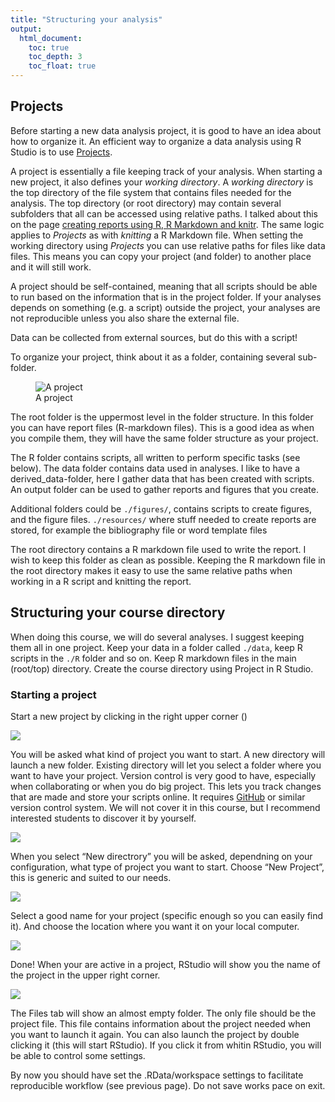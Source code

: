 ```yaml
---
title: "Structuring your analysis"
output:
  html_document:
    toc: true
    toc_depth: 3
    toc_float: true
---
```

## Projects
Before starting a new data analysis project, it is good to have an idea about how to organize it. An efficient way to organize a data analysis using R Studio is to use [Projects](https://support.rstudio.com/hc/en-us/articles/200526207-Using-Projects).

A project is essentially a file keeping track of your analysis. When starting a new project, it also defines your *working directory*. A *working directory* is the top directory of the file system that contains files needed for the analysis. The top directory (or root directory) may contain several subfolders that all can be accessed using relative paths. I talked about this on the page [creating reports using R, R Markdown and knitr](lesson_2_markdown.html). The same logic applies to *Projects* as with *knitting* a R Markdown file. When setting the working directory using *Projects* you can use relative paths for files like data files. This means you can copy your project (and folder) to another place and it will still work.

A project should be self-contained, meaning that all scripts should be able to run based on the information that is in the project folder. If your analyses depends on something (e.g. a script) outside the project, your analyses are not reproducible unless you also share the external file. 

Data can be collected from external sources, but do this with a script!

To organize your project, think about it as a folder, containing several sub-folder.

![A project](./img/project_description.png)

The root folder is the uppermost level in the folder structure. In this folder you can have report files (R-markdown files). This is a good idea as when you compile them, they will have the same folder structure as your project. 

The R folder contains scripts, all written to perform specific tasks (see below). The data folder contains data used in analyses. I like to have a derived_data-folder, here I gather data that has been created with scripts. An output folder can be used to gather reports and figures that you create.

Additional folders could be `./figures/`, contains scripts to create figures, and the figure files. `./resources/` where stuff needed to create reports are stored, for example the bibliography file or word template files

The root directory contains a R markdown file used to write the report. I wish to keep this folder as clean as possible. Keeping the R markdown file in the root directory makes it easy to use the same relative paths when working in a R script and knitting the report. 

## Structuring your course directory

When doing this course, we will do several analyses. I suggest keeping them all in one project. Keep your data in a folder called `./data`, keep R scripts in the `./R` folder and so on. Keep R markdown files in the main (root/top) directory. Create the course directory using Project in R Studio. 

### Starting a project
Start a new project by clicking in the right upper corner ()

![](./img/rstudio_newproject.png)

You will be asked what kind of project you want to start. A new directory will launch a new folder. Existing directory will let you select a folder where you want to have your project. Version control is very good to have, especially when collaborating or when you do big project. This lets you track changes that are made and store your scripts online. It requires [GitHub](www.github.com) or similar version control system. We will not cover it in this course, but I recommend interested students to discover it by yourself.

![](./img/rstudio_newproject2.png)

When you select "New directrory" you will be asked, dependning on your configuration, what type of project you want to start. Choose "New Project", this is generic and suited to our needs. 

![](./img/rstudio_newproject3.png)

Select a good name for your project (specific enough so you can easily find it). And choose the location where you want it on your local computer.

![](./img/rstudio_newproject4.png)

Done! When your are active in a project, RStudio will show you the name of the project in the upper right corner.


![](./img/rstudio_newproject5.png)

The Files tab will show an almost empty folder. The only file should be the project file. This file contains information about the project needed when you want to launch it again. You can also launch the project by double clicking it (this will start RStudio). If you click it from whitin RStudio, you will be able to control some settings. 

By now you should have set the .RData/workspace settings to facilitate reproducible workflow (see previous page). Do not save works pace on exit.






